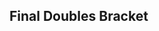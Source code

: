 {{DISPLAYTITLE:FC Smash 15XR: Return - Doubles Bracket}}{{SetGame|melee}}
{{tabs static
|name1=Overview
|link1=MELEE-FC/15XR Return
|name2=Attendees
|link2=MELEE-FC/15XR Return/Attendees
|name3=Singles Bracket
|link3=MELEE-FC/15XR Return/Singles Bracket
|name4=Doubles Bracket
|link4=MELEE-FC/15XR Return/Doubles Bracket
|This=4
}}
<onlyinclude>
==Final Doubles Bracket==
{{DEFinalDoublesSmwBracket
|tourneylink=MELEE-FC/15XR Return
|tourneyname=FC Smash 15XR: Return
|l1placement=4
|r2placement=3
|r3loserplacement=2
|r3winnerplacement=1

<!-- FROM WINNERS -->
|r1m1t1p1=Armada |r1m1t1p1flag=se
|r1m1t1p2=Hungrybox |r1m1t1p2flag=us |r1m1t1score=3
|r1m1t2p1=Darkrain |r1m1t2p1flag=us
|r1m1t2p2=Wizzrobe |r1m1t2p2flag=us |r1m1t2score=0
|r1m1win=1
|r1m1t1p1char1=fox |r1m1t1p1stock1=2 |r1m1t1p2char1=jigglypuff |r1m1t1p2stock1=2
|r1m1t2p1char1=cf |r1m1t2p1stock1=0 |r1m1t2p2char1=cf |r1m1t2p2stock1=0 |r1m1win1=1 |r1m1stage1=Dream Land
|r1m1t1p1char2=fox |r1m1t1p1stock2=3 |r1m1t1p2char2=jigglypuff |r1m1t1p2stock2=1
|r1m1t2p1char2=cf |r1m1t2p1stock2=0 |r1m1t2p2char2=cf |r1m1t2p2stock2=0 |r1m1win2=1 |r1m1stage2=Final Destination
|r1m1t1p1char3=fox |r1m1t1p1stock3=3 |r1m1t1p2char3=jigglypuff |r1m1t1p2stock3=1
|r1m1t2p1char3=cf |r1m1t2p1stock3=0 |r1m1t2p2char3=cf |r1m1t2p2stock3=0 |r1m1win3=1 |r1m1stage3=Battlefield
|r1m1t1p1char4= |r1m1t1p1stock4= |r1m1t1p2char4= |r1m1t1p2stock4=
|r1m1t2p1char4= |r1m1t2p1stock4= |r1m1t2p2char4= |r1m1t2p2stock4= |r1m1win4= |r1m1stage4=
|r1m1t1p1char5= |r1m1t1p1stock5= |r1m1t1p2char5= |r1m1t1p2stock5=
|r1m1t2p1char5= |r1m1t2p1stock5= |r1m1t2p2char5= |r1m1t2p2stock5= |r1m1win5= |r1m1stage5=
|r1m1date=
|r1m1finished=
|r1m1details={{BracketMatchDetails
|vod=https://www.youtube.com/watch?v=jJas9qb9Oig
|preview=
|lrthread=
|interview=
|recap=
|comment=
|live=
}}
<!-- FROM LOSERS -->
|l1m1t1p1= Baka4Moe |l1m1t1p1flag=us
|l1m1t1p2= Kira |l1m1t1p2flag=us |l1m1t1score=2
|l1m1t2p1= MacD|l1m1t2p1flag=us
|l1m1t2p2= Westballz|l1m1t2p2flag=us |l1m1t2score=3
|l1m1win=2
|l1m1t1p1char1= |l1m1t1p1stock1= |l1m1t1p2char1= |l1m1t1p2stock1=
|l1m1t2p1char1= |l1m1t2p1stock1= |l1m1t2p2char1= |l1m1t2p2stock1= |l1m1win1= |l1m1stage1=
|l1m1t1p1char2= |l1m1t1p1stock2= |l1m1t1p2char2= |l1m1t1p2stock2=
|l1m1t2p1char2= |l1m1t2p1stock2= |l1m1t2p2char2= |l1m1t2p2stock2= |l1m1win2= |l1m1stage2=
|l1m1t1p1char3= |l1m1t1p1stock3= |l1m1t1p2char3= |l1m1t1p2stock3=
|l1m1t2p1char3= |l1m1t2p1stock3= |l1m1t2p2char3= |l1m1t2p2stock3= |l1m1win3= |l1m1stage3=
|l1m1t1p1char4= |l1m1t1p1stock4= |l1m1t1p2char4= |l1m1t1p2stock4=
|l1m1t2p1char4= |l1m1t2p1stock4= |l1m1t2p2char4= |l1m1t2p2stock4= |l1m1win4= |l1m1stage4=
|l1m1t1p1char5= |l1m1t1p1stock5= |l1m1t1p2char5= |l1m1t1p2stock5=
|l1m1t2p1char5= |l1m1t2p1stock5= |l1m1t2p2char5= |l1m1t2p2stock5= |l1m1win5= |l1m1stage5=
|l1m1date=
|l1m1finished=
|l1m1details={{BracketMatchDetails
|vod=
|preview=
|lrthread=
|interview=
|recap=
|comment=
|live=
}}
<!-- LOSERS FINALS -->
|r2m1t1p1=Darkrain |r2m1t1p1flag=us
|r2m1t1p2=Wizzrobe |r2m1t1p2flag=us |r2m1t1score=0
|r2m1t2p1=MacD |r2m1t2p1flag=us
|r2m1t2p2=Westballz |r2m1t2p2flag=us |r2m1t2score=3
|r2m1win=2
|r2m1t1p1char1=cf |r2m1t1p1stock1=0 |r2m1t1p2char1=cf |r2m1t1p2stock1=0
|r2m1t2p1char1=peach |r2m1t2p1stock1=1 |r2m1t2p2char1=falco |r2m1t2p2stock1=1 |r2m1win1=2 |r2m1stage1=Final Destination
|r2m1t1p1char2=cf |r2m1t1p1stock2=0 |r2m1t1p2char2=cf |r2m1t1p2stock2=0
|r2m1t2p1char2=peach |r2m1t2p1stock2=2 |r2m1t2p2char2=falco |r2m1t2p2stock2=2 |r2m1win2=2 |r2m1stage2=Battlefield
|r2m1t1p1char3=cf |r2m1t1p1stock3=0 |r2m1t1p2char3=cf |r2m1t1p2stock3=0
|r2m1t2p1char3=peach |r2m1t2p1stock3=2 |r2m1t2p2char3=falco |r2m1t2p2stock3=1 |r2m1win3=2 |r2m1stage3=Final Destination
|r2m1t1p1char4= |r2m1t1p1stock4= |r2m1t1p2char4= |r2m1t1p2stock4=
|r2m1t2p1char4= |r2m1t2p1stock4= |r2m1t2p2char4= |r2m1t2p2stock4= |r2m1win4= |r2m1stage4=
|r2m1t1p1char5= |r2m1t1p1stock5= |r2m1t1p2char5= |r2m1t1p2stock5=
|r2m1t2p1char5= |r2m1t2p1stock5= |r2m1t2p2char5= |r2m1t2p2stock5= |r2m1win5= |r2m1stage5=
|r2m1date=
|r2m1finished=
|r2m1details={{BracketMatchDetails
|vod=https://www.youtube.com/watch?v=z3Ykjjkauzs
|preview=
|lrthread=
|interview=
|recap=
|comment=
|live=
}}
<!-- GRAND FINALS -->
|r3m1t1p1=Armada |r3m1t1p1flag=se
|r3m1t1p2=Hungrybox |r3m1t1p2flag=us |r3m1t1score=1 |r3m2t1score=3
|r3m1t2p1=MacD |r3m1t2p1flag=us
|r3m1t2p2=Westballz |r3m1t2p2flag=us |r3m1t2score=3 |r3m2t2score=1
|r3m1win=1
|r3m1t1p1char1=peach |r3m1t1p1stock1=0 |r3m1t1p2char1=jigglypuff |r3m1t1p2stock1=0
|r3m1t2p1char1=peach |r3m1t2p1stock1=1 |r3m1t2p2char1=fox |r3m1t2p2stock1=1 |r3m1win1=2 |r3m1stage1=Final Destination
|r3m1t1p1char2=fox |r3m1t1p1stock2=0 |r3m1t1p2char2=jigglypuff |r3m1t1p2stock2=0
|r3m1t2p1char2=peach |r3m1t2p1stock2=0 |r3m1t2p2char2=fox |r3m1t2p2stock2=1 |r3m1win2=2 |r3m1stage2=Pokémon Stadium
|r3m1t1p1char3=fox |r3m1t1p1stock3=1 |r3m1t1p2char3=jigglypuff |r3m1t1p2stock3=1
|r3m1t2p1char3=peach |r3m1t2p1stock3=0 |r3m1t2p2char3=fox |r3m1t2p2stock3=0 |r3m1win3=1 |r3m1stage3=Pokémon Stadium
|r3m1t1p1char4=fox |r3m1t1p1stock4=0 |r3m1t1p2char4=jigglypuff |r3m1t1p2stock4=0
|r3m1t2p1char4=peach |r3m1t2p1stock4=3 |r3m1t2p2char4=fox |r3m1t2p2stock4=2 |r3m1win4=2 |r3m1stage4=Battlefield
|r3m1t1p1char5= |r3m1t1p1stock5= |r3m1t1p2char5= |r3m1t1p2stock5=
|r3m1t2p1char5= |r3m1t2p1stock5= |r3m1t2p2char5= |r3m1t2p2stock5= |r3m1win5= |r3m1stage5=

<!-- Bracket Reset (if needed) -->
|r3m2t1p1char1=peach |r3m2t1p1stock1=2 |r3m2t1p2char1=jigglypuff |r3m2t1p2stock1=1
|r3m2t2p1char1=peach |r3m2t2p1stock1=0 |r3m2t2p2char1=fox |r3m2t2p2stock1=0 |r3m2win1=1 |r3m2stage1=Final Destination
|r3m2t1p1char2=peach |r3m2t1p1stock2=0 |r3m2t1p2char2=jigglypuff |r3m2t1p2stock2=0
|r3m2t2p1char2=peach |r3m2t2p1stock2=1 |r3m2t2p2char2=fox |r3m2t2p2stock2=0 |r3m2win2=2 |r3m2stage2=Pokémon Stadium
|r3m2t1p1char3=peach |r3m2t1p1stock3=1 |r3m2t1p2char3=jigglypuff |r3m2t1p2stock3=1
|r3m2t2p1char3=peach |r3m2t2p1stock3=0 |r3m2t2p2char3=fox |r3m2t2p2stock3=0 |r3m2win3=1 |r3m2stage3=Dream Land
|r3m2t1p1char4=peach |r3m2t1p1stock4=1 |r3m2t1p2char4=jigglypuff |r3m2t1p2stock4=2
|r3m2t2p1char4=peach |r3m2t2p1stock4=0 |r3m2t2p2char4=fox |r3m2t2p2stock4=0 |r3m2win4=1 |r3m2stage4=Battlefield
|r3m2t1p1char5= |r3m2t1p1stock5= |r3m2t1p2char5= |r3m2t1p2stock5=
|r3m2t2p1char5= |r3m2t2p1stock5= |r3m2t2p2char5= |r3m2t2p2stock5= |r3m2win5= |r3m2stage5=
|r3m1date=
|r3m1finished=
|r3m1details={{BracketMatchDetails
|vod=https://www.youtube.com/watch?v=P8BbsnwZWIU
|preview=
|lrthread=
|interview=
|recap=
|comment=
|live=
}}
}}
</onlyinclude>
